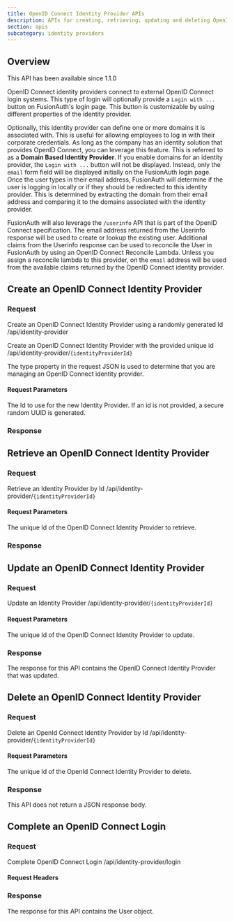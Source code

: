```yaml
---
title: OpenID Connect Identity Provider APIs
description: APIs for creating, retrieving, updating and deleting OpenID Connect identity providers
section: apis
subcategory: identity providers
---
```



## Overview

<Aside type="version">
This API has been available since 1.1.0
</Aside>

OpenID Connect identity providers connect to external OpenID Connect login systems. This type of login will optionally provide a `Login with ...` button on FusionAuth's login page. This button is customizable by using different properties of the identity provider.

Optionally, this identity provider can define one or more domains it is associated with. This is useful for allowing employees to log in with their corporate credentials. As long as the company has an identity solution that provides OpenID Connect, you can leverage this feature. This is referred to as a **Domain Based Identity Provider**. If you enable domains for an identity provider, the `Login with ...` button will not be displayed. Instead, only the `email` form field will be displayed initially on the FusionAuth login page. Once the user types in their email address, FusionAuth will determine if the user is logging in locally or if they should be redirected to this identity provider. This is determined by extracting the domain from their email address and comparing it to the domains associated with the identity provider.

FusionAuth will also leverage the `/userinfo` API that is part of the OpenID Connect specification. The email address returned from the Userinfo response will be used to create or lookup the existing user. Additional claims from the Userinfo response can be used to reconcile the User in FusionAuth by using an OpenID Connect Reconcile Lambda. Unless you assign a reconcile lambda to this provider, on the `email` address will be used from the available claims returned by the OpenID Connect identity provider.

[//]: # (display_name blank on purpose)
<TokenStorageNote idp_display_name
                  idp_linking_strategy={idp_display_name}
                  token_name="refresh_token"
                  return_text="external OpenID Connect provider, if such a token is provided,"
                  idp_long_lived_token_type="refresh"
                  idp_refresh_additional_info_url="https://datatracker.ietf.org/doc/html/rfc6749#section-1.5" />

## Create an OpenID Connect Identity Provider

### Request

<APIAuthentication icon="lock">Create an OpenID Connect Identity Provider using a randomly generated Id</APIAuthentication>
<APIURI method="POST">/api/identity-provider</APIURI>

<APIAuthentication icon="lock">Create an OpenID Connect Identity Provider with the provided unique id</APIAuthentication>
<APIURI method="POST">/api/identity-provider/`{identityProviderId}`</APIURI>

The <InlineField>type</InlineField> property in the request JSON is used to determine that you are managing an OpenID Connect identity provider.

#### Request Parameters

<APIBlock>
  <APIField name="identityProviderId" type="UUID" optional defaults="secure random UUID">
    The Id to use for the new Identity Provider. If an id is not provided, a secure random UUID is generated.
  </APIField>
</APIBlock>

<OpenidConnectRequestBody idp_display_name={idp_display_name}
                          idp_since={idp_since}
                          idp_linking_strategy={idp_linking_strategy}
                          optional_tag={optional_tag} />

### Response

<StandardPostResponseCodes never_search_error />

<OpenidConnectResponseBody idp_display_name={idp_display_name}
                           idp_since={idp_since}
                           idp_linking_strategy={idp_linking_strategy}
                           optional_tag={optional_tag} />

## Retrieve an OpenID Connect Identity Provider

### Request
<APIAuthentication icon="lock">Retrieve an Identity Provider by Id</APIAuthentication>
<APIURI method="GET">/api/identity-provider/`{identityProviderId}`</APIURI>

#### Request Parameters

<APIBlock>
  <APIField name="identityProviderId" type="UUID" required>
    The unique Id of the OpenID Connect Identity Provider to retrieve.
  </APIField>
</APIBlock>

### Response

<StandardGetResponseCodes never_search_error />

<OpenidConnectResponseBody idp_display_name={idp_display_name}
                           idp_since={idp_since}
                           idp_linking_strategy={idp_linking_strategy}
                           optional_tag={optional_tag} />

## Update an OpenID Connect Identity Provider

<GenericUpdateExplanationFragment capitalized_object_name="OpenID Connect Identity Provider" />

### Request

<APIAuthentication icon="lock">Update an Identity Provider</APIAuthentication>
<APIURI method="PUT">/api/identity-provider/`{identityProviderId}`</APIURI>

<PatchSupport api_endpoint="/api/identity-provider/`{identityProviderId}`" />

#### Request Parameters

<APIBlock>
  <APIField name="identityProviderId" type="UUID" required>
    The unique Id of the OpenID Connect Identity Provider to update.
  </APIField>
</APIBlock>

<OpenidConnectRequestBody idp_display_name={idp_display_name}
                          idp_since={idp_since}
                          idp_linking_strategy={idp_linking_strategy}
                          optional_tag={optional_tag}  />

### Response

The response for this API contains the OpenID Connect Identity Provider that was updated.

<StandardPutResponseCodes never_search_error />

<OpenidConnectResponseBody idp_display_name={idp_display_name}
                           idp_since={idp_since}
                           idp_linking_strategy={idp_linking_strategy}
                           optional_tag={optional_tag} />

## Delete an OpenID Connect Identity Provider

### Request

<APIAuthentication icon="lock">Delete an OpenId Connect Identity Provider by Id</APIAuthentication>
<APIURI method="DELETE">/api/identity-provider/`{identityProviderId}`</APIURI>

#### Request Parameters

<APIBlock>
  <APIField name="identityProviderId" type="UUID" required>
    The unique Id of the OpenId Connect Identity Provider to delete.
  </APIField>
</APIBlock>

### Response

This API does not return a JSON response body.

<StandardDeleteResponseCodes never_search_error />

## Complete an OpenID Connect Login

<CompleteLoginText idp_display_name={idp_display_name} token_text_with_article="an authorization code" token_text="authorization code" />

### Request

<APIAuthentication icon="unlock">Complete OpenID Connect Login</APIAuthentication>
<APIURI method="POST">/api/identity-provider/login</APIURI>

#### Request Headers

<APIBlock>
  <XForwardedForHeader />
  <XFusionauthTenantIdHeaderScopedOperationRowOnly />
</APIBlock>

<IdentityProviderLoginRequestBody idp_display_name={idp_display_name}
                                  idp_since={idp_since}
                                  idp_linking_strategy={idp_linking_strategy}
                                  optional_tag={optional_tag} />

### Response

The response for this API contains the User object.

<IdentityProviderLoginResponseBody idp_display_name={idp_display_name}
                                   idp_since={idp_since}
                                   idp_linking_strategy={idp_linking_strategy}
                                   optional_tag={optional_tag} />

